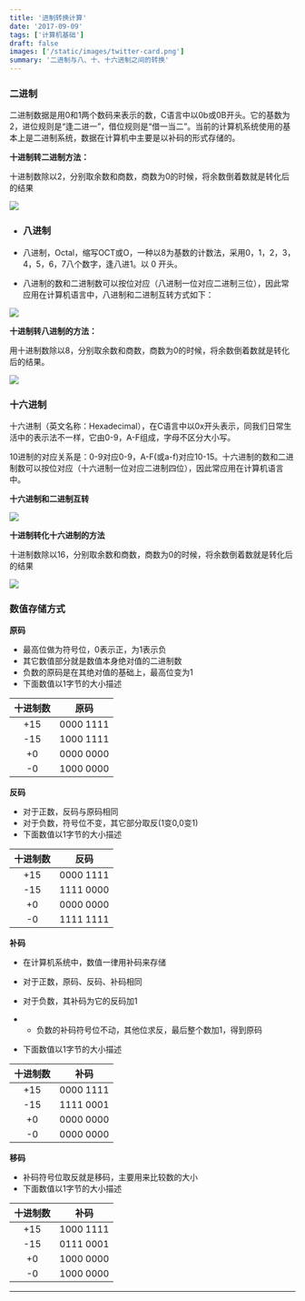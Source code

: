 ```yaml
---
title: '进制转换计算'
date: '2017-09-09'
tags: ['计算机基础']
draft: false
images: ['/static/images/twitter-card.png']
summary: '二进制与八、十、十六进制之间的转换'
---
```


<TOCInline toc={props.toc} exclude="Introduction" />

### 二进制

二进制数据是用0和1两个数码来表示的数，C语言中以0b或0B开头。它的基数为2，进位规则是“逢二进一”，借位规则是“借一当二”。当前的计算机系统使用的基本上是二进制系统，数据在计算机中主要是以补码的形式存储的。

**十进制转二进制方法：**

十进制数除以2，分别取余数和商数，商数为0的时候，将余数倒着数就是转化后的结果

![](https://nuibi.oss-cn-beijing.aliyuncs.com/img/20230630082207.png)

- ### 八进制

- 八进制，Octal，缩写OCT或O，一种以8为基数的计数法，采用0，1，2，3，4，5，6，7八个数字，逢八进1。以 0 开头。

- 八进制的数和二进制数可以按位对应（八进制一位对应二进制三位），因此常应用在计算机语言中，八进制和二进制互转方式如下：

![](https://nuibi.oss-cn-beijing.aliyuncs.com/img/20230630082755.png)

**十进制转八进制的方法：**

用十进制数除以8，分别取余数和商数，商数为0的时候，将余数倒着数就是转化后的结果。

![](https://nuibi.oss-cn-beijing.aliyuncs.com/img/20230630082958.png)

### 十六进制

十六进制（英文名称：Hexadecimal），在C语言中以0x开头表示，同我们日常生活中的表示法不一样，它由0-9，A-F组成，字母不区分大小写。

10进制的对应关系是：0-9对应0-9，A-F(或a-f)对应10-15。十六进制的数和二进制数可以按位对应（十六进制一位对应二进制四位），因此常应用在计算机语言中。

**十六进制和二进制互转**

![](https://nuibi.oss-cn-beijing.aliyuncs.com/img/20230630090102.png)

**十进制转化十六进制的方法**

十进制数除以16，分别取余数和商数，商数为0的时候，将余数倒着数就是转化后的结果

![](https://nuibi.oss-cn-beijing.aliyuncs.com/img/20230630090142.png)

### 数值存储方式

**原码**

- 最高位做为符号位，0表示正，为1表示负
- 其它数值部分就是数值本身绝对值的二进制数
- 负数的原码是在其绝对值的基础上，最高位变为1
- 下面数值以1字节的大小描述

| **十进制数** | **原码**  |
| :----------: | :-------: |
|     +15      | 0000 1111 |
|     -15      | 1000 1111 |
|      +0      | 0000 0000 |
|      -0      | 1000 0000 |

**反码**

- 对于正数，反码与原码相同
- 对于负数，符号位不变，其它部分取反(1变0,0变1)
- 下面数值以1字节的大小描述

| **十进制数** | **反码**  |
| :----------: | :-------: |
|     +15      | 0000 1111 |
|     -15      | 1111 0000 |
|      +0      | 0000 0000 |
|      -0      | 1111 1111 |

**补码**

- 在计算机系统中，数值一律用补码来存储
- 对于正数，原码、反码、补码相同
- 对于负数，其补码为它的反码加1

- - 负数的补码符号位不动，其他位求反，最后整个数加1，得到原码

- 下面数值以1字节的大小描述

| **十进制数** | **补码**  |
| :----------: | :-------: |
|     +15      | 0000 1111 |
|     -15      | 1111 0001 |
|      +0      | 0000 0000 |
|      -0      | 0000 0000 |

**移码**

- 补码符号位取反就是移码，主要用来比较数的大小
- 下面数值以1字节的大小描述

| **十进制数** | **补码**  |
| :----------: | :-------: |
|     +15      | 1000 1111 |
|     -15      | 0111 0001 |
|      +0      | 1000 0000 |
|      -0      | 1000 0000 |

---
